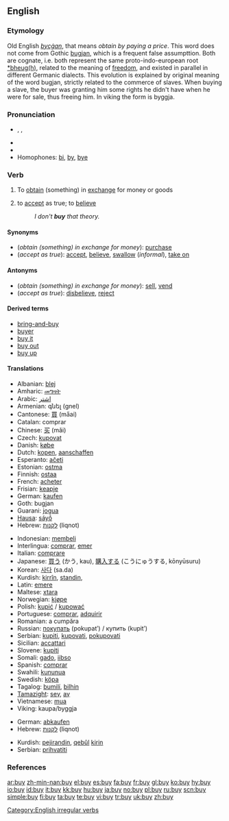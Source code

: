 ==English==

===Etymology===
Old English ''[[bycġan]]'', that means ''obtain by paying a price''. This word does not come from Gothic [[bugjan]], which is a frequent false assumpttion. Both are cognate, i.e. both represent the same proto-indo-european root [[*bheug(h)]], related to the meaning of [[freedom]], and existed in parallel in different Germanic dialects. This evolution is explained by original meaning of the word bugjan, strictly related to the commerce of slaves. When buying a slave, the buyer was granting him some rights he didn't have when he were for sale, thus freeing him. In viking the form is byggja.

===Pronunciation===
*{{IPA|/baɪ/}}, {{SAMPA|/baI/}}, {{AHD|bī}}
*{{audio|en-us-buy.ogg|Audio (US)}}
*{{rhymes|aɪ}}
*Homophones: [[bi]], [[by]], [[bye]]

===Verb===
{{en-verb|buys|buying|bought}}

# {{transitive}} To [[obtain]] (something) in [[exchange]] for money or goods
# {{context|transitive|informal}} to [[accept]] as true; to [[believe]]
#: ''I don't '''buy''' that theory.''

====Synonyms====
*(''obtain (something) in exchange for money''): [[purchase]]<!--, [[acquire]], [[shop]]-->
*(''accept as true''): [[accept]], [[believe]], [[swallow]] (''informal''), [[take on]]

====Antonyms====
*(''obtain (something) in exchange for money''): [[sell]], [[vend]]
*(''accept as true''): [[disbelieve]], [[reject]]

====Derived terms====
*[[bring-and-buy]]
*[[buyer]]
*[[buy it]]
*[[buy out]]
*[[buy up]]

====Translations====
{{trans-top|to obtain for money}}
*Albanian: [[blej]]
*Amharic: [[መግዛት]]
*Arabic: [[اشتر]]
*Armenian: գնել (gnel)
*Cantonese: [[買]] (ma̋ai)
*Catalan: comprar
*Chinese: [[买]] (mǎi)
*Czech: [[kupovat]]
*Danish: [[købe]] 
*Dutch: [[kopen]], [[aanschaffen]]
*Esperanto: [[aĉeti]]
*Estonian: [[ostma]]
*Finnish: [[ostaa]]
*French: [[acheter]]
*Frisian: [[keapje]]
*German: [[kaufen]]
*Goth: bugjan
*Guarani: [[jogua]]
*[[Hausa]]: [[sáyṓ]]
*Hebrew: [[לקנות]] (liqnot)
{{trans-mid}}
*Indonesian: [[beli|membeli]]
*Interlingua: [[comprar]], [[emer]]
*Italian: [[comprare]]
*Japanese: [[買う]] (かう, kau), [[購入]]する (こうにゅうする, kōnyūsuru)
*Korean: [[사다]] (sa.da)
*Kurdish: [[kirrîn]], [[standin]], {{KUchar|[[کڕین]]}}
*Latin: [[emere]]
*Maltese: [[xtara]]
*Norwegian: [[kjøpe]]
*Polish: [[kupić]] / [[kupować]]
*Portuguese: [[comprar]], [[adquirir]]
*Romanian: a cumpăra
*Russian: [[покупать]] (pokupatʹ) / купить (kupitʹ)
*Serbian: [[kupiti]], [[kupovati]], [[pokupovati]]
*Sicilian: [[accattari]]
*Slovene: [[kupiti]]
*Somali: [[gado]], [[iibso]]
*Spanish: [[comprar]]
*Swahili: [[kununua]]
*Swedish: [[köpa]]
*Tagalog: [[bumilí]], [[bilhin]]
*[[Tamazight]]: [[seγ]], [[aγ]]
*Vietnamese: [[mua]]
*Viking: kaupa/byggja
{{trans-bottom}}

{{trans-top|to accept as true}}
*German: [[abkaufen]]
*Hebrew: [[לקנות]] (liqnot)
{{trans-mid}}
*Kurdish: [[pejirandin]], [[qebûl]] [[kirin]]
*Serbian: [[prihvatiti]]
{{trans-bottom}}

===References===
{{R:Century 1911}}
{{R:Webster 1913}}

[[Category:English irregular verbs]]

[[ar:buy]]
[[zh-min-nan:buy]]
[[el:buy]]
[[es:buy]]
[[fa:buy]]
[[fr:buy]]
[[gl:buy]]
[[ko:buy]]
[[hy:buy]]
[[io:buy]]
[[id:buy]]
[[it:buy]]
[[kk:buy]]
[[hu:buy]]
[[ja:buy]]
[[no:buy]]
[[pl:buy]]
[[ru:buy]]
[[scn:buy]]
[[simple:buy]]
[[fi:buy]]
[[ta:buy]]
[[te:buy]]
[[vi:buy]]
[[tr:buy]]
[[uk:buy]]
[[zh:buy]]